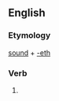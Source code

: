 ==English==

===Etymology===
[[sound]] + [[-eth]]

===Verb===
{{infl|en|verb form}}

# {{archaic third-person singular of|sound}}